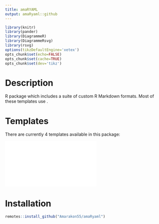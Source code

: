 ```yaml
---
title: amaRYAML
output: amaRyaml::github
---
```

```r
library(knitr)
library(pander)
library(DiagrammeR)
library(DiagrammeRsvg)
library(rsvg)
options(tikzDefaultEngine='xetex')
opts_chunk$set(echo=FALSE)
opts_chunk$set(cache=TRUE)
opts_chunk$set(dev='tikz')
```

# Description
R package which includes a suite of custom R Markdown formats.
Most of these templates use \LaTeX.

# Templates
There are currently 4 templates available in this package:

![](examples/book/book.pdf)

# Installation
```r
remotes::install_github("Amarakon55/amaRyaml")
```
